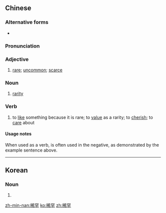 ==Chinese==
{{zh-forms}}

===Alternative forms===
* {{zh-l|希罕}}

===Pronunciation===
{{zh-pron
|m=xīhǎn,tl=y
|c=hei1 hon2
|mn=hi-hán
|cat=a,n,v
}}

===Adjective===
{{zh-adj}}

# [[rare]]; [[uncommon]]; [[scarce]]

===Noun===
{{zh-noun}}

# [[rarity]]

===Verb===
{{zh-verb}}

# to [[like]] something because it is rare; to [[value]] as a rarity; to [[cherish]]; to [[care]] about
#: {{zh-x|我 不 稀罕{han} 和 你 做 朋友{you}。|''I don't '''care''' whether or not we can be friends.''}}

====Usage notes====
When used as a verb, {{l|cmn|稀罕|tr=xīhan}} is often used in the negative, as demonstrated by the example sentence above.

----

==Korean==
{{ko-hanjatab|稀|罕}}

===Noun===
{{ko-noun|hj|rv=|hangeul=희한}}

# {{hanja form of|희한|[[rarity]]}}

[[zh-min-nan:稀罕]]
[[ko:稀罕]]
[[zh:稀罕]]